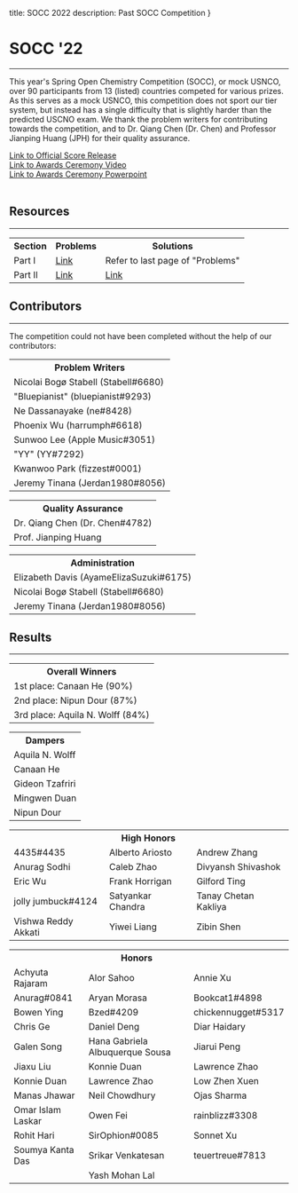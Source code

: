 title: SOCC 2022
description: Past SOCC Competition
}

# SOCC '22
---
This year's Spring Open Chemistry Competition (SOCC), or mock USNCO, over 90 participants from 13 (listed) countries competed for various prizes.
As this serves as a mock USNCO, this competition does not sport our tier system, but instead has a single difficulty that is slightly harder than the predicted USCNO exam.
We thank the problem writers for contributing towards the competition, and to Dr. Qiang Chen (Dr. Chen) and Professor Jianping Huang (JPH) for their quality assurance.

<a href="https://docs.google.com/spreadsheets/d/1yn7xYi5gcfPy1S51wwcfG2RrqpCv_E0y48jSq4EUtSg/edit?usp=sharing" class="text-blue-400 mt-0">Link to Official Score Release</a>
<br/>
<a href="https://youtu.be/Xq8aVr9mXiQ" class="text-blue-400 mt-0">Link to Awards Ceremony Video</a>
<br/>
<a href="https://docs.google.com/presentation/d/1grNkLy-VIwYA6Ny3ohqjtw2NHUF-c5aiBGPHTls8_Cs/edit?usp=sharing" class="text-blue-400 mt-0">Link to Awards Ceremony Powerpoint</a>
<br/>
<br/>


## Resources
---
<table>
	<tr>
		<th>Section</th>
		<th>Problems</th>
		<th>Solutions</th>
	</tr>
	<tr>
		<td>Part I</td>
		<td><a href="https://drive.google.com/file/d/1pxgcLCZG1HsuHepWEpC0CF-_Rj9141EI/view?usp=sharing" class="text-blue-400 mt-0">Link</a></td>
		<td>Refer to last page of "Problems"</td>
	</tr>
	<tr>
		<td>Part II</td>
		<td><a href="https://drive.google.com/file/d/1qtq32C8W4NcESeqOIxkKs1l2apYwqyIO/view?usp=sharing" class="text-blue-400 mt-0">Link</a></td>
		<td><a href="https://drive.google.com/file/d/1M6mLfWp1x1A_9rZfk9UdLLsmQW-Zxilz/view?usp=sharing" class="text-blue-400 mt-0">Link</a></td>
	</tr>
</table>


## Contributors
---
The competition could not have been completed without the help of our contributors:

<table>
	<tr><th>Problem Writers</th></tr>
	<tr><td>Nicolai Bogø Stabell (Stabell#6680)</td></tr>
	<tr><td>"Bluepianist" (bluepianist#9293)</td></tr>
	<tr><td>Ne Dassanayake (ne#8428)</td></tr>
	<tr><td>Phoenix Wu (harrumph#6618)</td></tr>
	<tr><td>Sunwoo Lee (Apple Music#3051)</td></tr>
	<tr><td>"YY" (YY#7292)</td></tr>
	<tr><td>Kwanwoo Park (fizzest#0001)</td></tr>
	<tr><td>Jeremy Tinana (Jerdan1980#8056)</td></tr>
</table>

<table>
	<tr><th>Quality Assurance</th></tr>
	<tr><td>Dr. Qiang Chen (Dr. Chen#4782)</td></tr>
	<tr><td>Prof. Jianping Huang</td></tr>
</table>

<table>
	<tr><th>Administration</th></tr>
	<tr><td>Elizabeth Davis (AyameElizaSuzuki#6175)</td></tr>
	<tr><td>Nicolai Bogø Stabell (Stabell#6680)</td></tr>
	<tr><td>Jeremy Tinana (Jerdan1980#8056)</td></tr>
</table>

## Results
---

<table>
	<tr><th>Overall Winners</th></tr>
	<tr><td>1st place: Canaan He (90%)</td></tr>
	<tr><td>2nd place: Nipun Dour (87%)</td></tr>
	<tr><td>3rd place: Aquila N. Wolff (84%)</td></tr>
</table>

<table>
	<tr><th>Dampers</th></tr>
	<tr><td>Aquila N. Wolff</td></tr>
	<tr><td>Canaan He</td></tr>
	<tr><td>Gideon Tzafriri</td></tr>
	<tr><td>Mingwen Duan</td></tr>
	<tr><td>Nipun Dour</td></tr>
</table>

<table>
	<tr>
		<th/>
		<th>High Honors</th>
		<th/>
	</tr>
	<tr>
		<td>4435#4435</td>
		<td>Alberto Ariosto</td>
		<td>Andrew Zhang</td>
	</tr>
	<tr>
		<td>Anurag Sodhi</td>
		<td>Caleb Zhao</td>
		<td>Divyansh Shivashok</td>
	</tr>
	<tr>
		<td>Eric Wu</td>
		<td>Frank Horrigan</td>
		<td>Gilford Ting</td>
	</tr>
	<tr>
		<td>jolly jumbuck#4124</td>
		<td>Satyankar Chandra</td>
		<td>Tanay Chetan Kakliya</td>
	</tr>
	<tr>
		<td>Vishwa Reddy Akkati</td>
		<td>Yiwei Liang</td>
		<td>Zibin Shen</td>
	</tr>
</table>

<table>
	<tr>
		<th/>
		<th>Honors</th>
		<th/>
	</tr>
	<tr>
		<td>Achyuta Rajaram</td>
		<td>Alor Sahoo</td>
		<td>Annie Xu</td>
	</tr>
	<tr>
		<td>Anurag#0841</td>
		<td>Aryan Morasa</td>
		<td>Bookcat1#4898</td>
	</tr>
	<tr>
		<td>Bowen Ying</td>
		<td>Bzed#4209</td>
		<td>chickennugget#5317</td>
	</tr>
	<tr>
		<td>Chris Ge</td>
		<td>Daniel Deng</td>
		<td>Diar Haidary</td>
	</tr>
	<tr>
		<td>Galen Song</td>
		<td>Hana Gabriela Albuquerque Sousa</td>
		<td>Jiarui Peng</td>
	</tr>
	<tr>
		<td>Jiaxu Liu</td>
		<td>Konnie Duan</td>
		<td>Lawrence Zhao</td>
	</tr>
	<tr>
		<td>Konnie Duan</td>
		<td>Lawrence Zhao</td>
		<td>Low Zhen Xuen</td>
	</tr>
	<tr>
		<td>Manas Jhawar</td>
		<td>Neil Chowdhury</td>
		<td>Ojas Sharma</td>
	</tr>
	<tr>
		<td>Omar Islam Laskar</td>
		<td>Owen Fei</td>
		<td>rainblizz#3308</td>
	</tr>
	<tr>
		<td>Rohit Hari</td>
		<td>SirOphion#0085</td>
		<td>Sonnet Xu</td>
	</tr>
	<tr>
		<td>Soumya Kanta Das</td>
		<td>Srikar Venkatesan</td>
		<td>teuertreue#7813</td>
	</tr>
	<tr>
		<td/>
		<td>Yash Mohan Lal</td>
		<td/>
	</tr>
</table>

